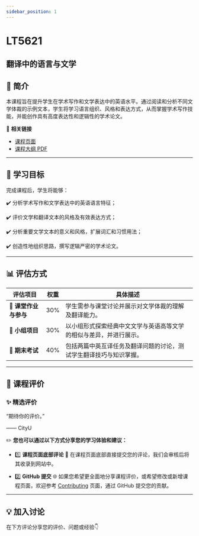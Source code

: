 ```yaml
---
sidebar_position: 1
---
```


# LT5621
## 翻译中的语言与文学

## **📘 简介**
本课程旨在提升学生在学术写作和文学表达中的英语水平。通过阅读和分析不同文学体裁的示例文本，学生将学习语言组织、风格和表达方式，从而掌握学术写作技能，并能创作具有高度表达性和逻辑性的学术论文。

🔗 **相关链接**
- [课程页面](https://www.cityu.edu.hk/catalogue/pg/202526/course/LT5621.htm)
- [课程大纲 PDF](https://www.cityu.edu.hk/catalogue/pg/202526/course/LT5621.pdf)

---

## **🎯 学习目标**

完成课程后，学生将能够：

✔️ 分析学术写作和文学表达中的英语语言特征；

✔️ 评价文学和翻译文本的风格及有效表达方式；

✔️ 分析重要文学文本的意义和风格，扩展词汇和习惯用法；

✔️ 创造性地组织思路，撰写逻辑严密的学术论文。

---

## **📊 评估方式**

| **评估项目**              | **权重** | **具体描述**                                                                                     |
|--------------------------|---------|-----------------------------------------------------------------------------------------------|
| **📖 课堂作业与参与**        | 30%     | 学生需参与课堂讨论并展示对文学体裁的理解及翻译能力。                                                 |
| **💼 小组项目**            | 30%     | 以小组形式探索经典中文文学与英语高等文学的相似与差异，并进行展示。                                         |
| **📝 期末考试**            | 40%     | 包括两篇中英互译任务及翻译问题的讨论，测试学生翻译技巧与知识掌握。                                           |

---

## **💬 课程评价**

### ✨ **精选评价**
<div className={commentStyles.commentBox}>
    <p className={commentStyles.commentText}>
        “期待你的评价。”
    </p>
    <p className={commentStyles.commentAuthor}>—— CityU</p>
</div>

✏️ **您也可以通过以下方式分享您的学习体验和建议：**

- 1️⃣ **课程页面底部评论**
💬 在课程页面底部直接提交您的评论，我们会审核后将其收录到网站中。

- 2️⃣ **GitHub 提交**
🌐 如果您希望更全面地分享课程评价，或希望修改或新增课程页面，欢迎参考 [Contributing](/contributing) 页面，通过 GitHub 提交您的贡献。

---

## **💡 加入讨论**

在下方评论分享您的评价、问题或经验👇
<Utterances />
